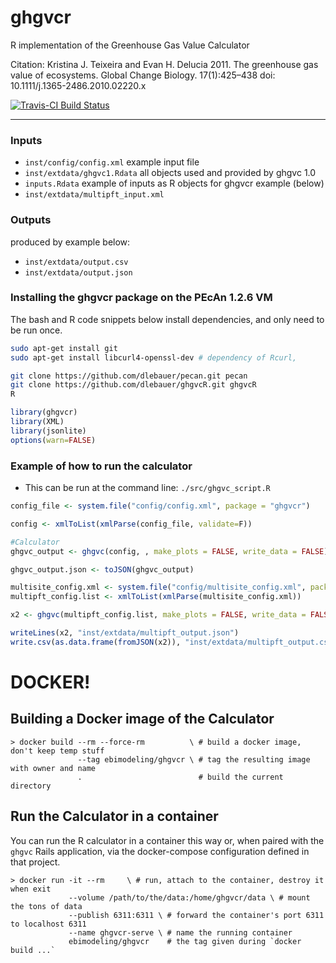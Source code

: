 ghgvcr
======

R implementation of the Greenhouse Gas Value Calculator

Citation: Kristina J. Teixeira and Evan H. Delucia 2011. The greenhouse gas value of ecosystems. Global Change Biology. 17(1):425–438 doi: 10.1111/j.1365-2486.2010.02220.x

[![Travis-CI Build Status](https://travis-ci.org/ebimodeling/ghgvcR.svg?branch=master)](https://travis-ci.org/ebimodeling/ghgvcR)

-------

### Inputs

* `inst/config/config.xml` example input file
* `inst/extdata/ghgvc1.Rdata` all objects used and provided by ghgvc 1.0
* `inputs.Rdata` example of inputs as R objects for ghgvcr example (below)
* `inst/extdata/multipft_input.xml`

### Outputs

produced by example below:

* `inst/extdata/output.csv`
* `inst/extdata/output.json`

### Installing the ghgvcr package on the PEcAn 1.2.6 VM

The bash and R code snippets below install dependencies, and only need to be run once.

```sh
sudo apt-get install git
sudo apt-get install libcurl4-openssl-dev # dependency of Rcurl,

git clone https://github.com/dlebauer/pecan.git pecan
git clone https://github.com/dlebauer/ghgvcR.git ghgvcR
R
```

```r
library(ghgvcr)
library(XML)
library(jsonlite)
options(warn=FALSE)

```

### Example of how to run the calculator

* This can be run at the command line: `./src/ghgvc_script.R`

```r

config_file <- system.file("config/config.xml", package = "ghgvcr")

config <- xmlToList(xmlParse(config_file, validate=F))  

#Calculator
ghgvc_output <- ghgvc(config, , make_plots = FALSE, write_data = FALSE)

ghgvc_output.json <- toJSON(ghgvc_output)


```

```r
multisite_config.xml <- system.file("config/multisite_config.xml", package = "ghgvcr")
multipft_config.list <- xmlToList(xmlParse(multisite_config.xml))

x2 <- ghgvc(multipft_config.list, make_plots = FALSE, write_data = FALSE)

writeLines(x2, "inst/extdata/multipft_output.json")
write.csv(as.data.frame(fromJSON(x2)), "inst/extdata/multipft_output.csv")

```

# DOCKER!

## Building a Docker image of the Calculator

```
> docker build --rm --force-rm          \ # build a docker image, don't keep temp stuff
               --tag ebimodeling/ghgvcr \ # tag the resulting image with owner and name
               .                          # build the current directory
```

## Run the Calculator in a container

You can run the R calculator in a container this way or, when paired with the
`ghgvc` Rails application, via the docker-compose configuration defined in that
project.

```
> docker run -it --rm     \ # run, attach to the container, destroy it when exit
             --volume /path/to/the/data:/home/ghgvcr/data \ # mount the tons of data
             --publish 6311:6311 \ # forward the container's port 6311 to localhost 6311
             --name ghgvcr-serve \ # name the running container
             ebimodeling/ghgvcr    # the tag given during `docker build ...`
```
